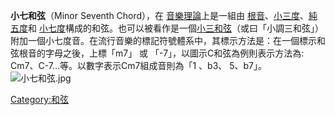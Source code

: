 
'''小七和弦'''（Minor Seventh Chord），在 [[音樂理論|音樂理論]]上是一組由 [[根音|根音]]、[[小三度|小三度]]、[[純五度|純五度]]和 [[小七度|小七度]]構成的和弦。也可以被看作是一個[[小三和弦|小三和弦]]（或曰「小調三和弦」）附加一個小七度音。在流行音樂的標記符號體系中，其標示方法是：在一個標示和弦根音的字母之後，上標「m7」 或 「-7」，以圖示C和弦為例則表示方法為: Cm7、C-7…等。以數字表示Cm7組成音則為「1 、b3、 5、b7」。
[[Image:小七和弦.jpg|thumb]]

[[Category:和弦|Category:和弦]]
{{Music-genre-stub}}